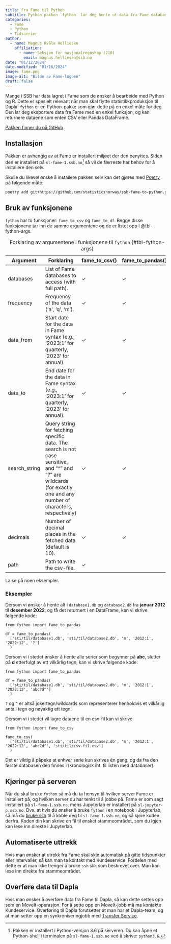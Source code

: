 ```yaml
---
title: Fra Fame til Python
subtitle: Python-pakken `fython` lar deg hente ut data fra Fame-databaser.
categories:
  - Fame
  - Python
  - Tidsserier
author:
  - name: Magnus Kvåle Helliesen
    affiliation: 
      - name: Seksjon for nasjonalregnskap (210)
        email: magnus.helliesen@ssb.no
date: "01/12/2024"
date-modified: "01/16/2024"
image: fame.png
image-alt: "Bilde av Fame-logoen"
draft: false
---
```


Mange i SSB har data lagret i Fame som de ønsker å bearbeide med Python og R. Dette er spesielt relevant når man skal flytte statistikkproduksjon til Dapla. `fython` er en Python-pakke som gjør dette på en enkel måte for deg. Den lar deg eksportere data fra Fame med en enkel funksjon, og kan returnere dataene som enten CSV eller Pandas DataFrame. 

[Pakken finner du på GitHub](https://github.com/statisticsnorway/ssb-fame-to-python).

## Installasjon

Pakken er avhengig av at Fame er installert miljøet der den benyttes. Siden den er installert på `sl-fame-1.ssb.no`^[Pakken er installert i Python-versjon 3.6 på serveren. Du kan åpne et Python-shell i terminalen på `sl-fame-1.ssb.no` ved å skrive: `python3.6`.]  så vil de færreste har behov for å installere den selv. 

Skulle du likevel ønske å installere pakken selv kan det gjøres med [Poetry](https://python-poetry.org/) på følgende måte:

```.bash
poetry add git+https://github.com/statisticsnorway/ssb-fame-to-python.git
```

## Bruk av funksjonene

`fython` har to funksjoner: `fame_to_csv` og `fame_to_df`. Begge disse funksjonene tar inn de samme argumentene og de er listet opp i @tbl-fython-args.

| Argument      | Forklaring                                                                                          | fame_to_csv() | fame_to_pandas() |
| ------------- | --------------------------------------------------------------------------------------------------- | ------------- | ---------------- |
| databases     | List of Fame databases to access (with full path).                                                  | ✓             | ✓                |
| frequency     | Frequency of the data ('a', 'q', 'm').                                                              | ✓             | ✓                |
| date_from     | Start date for the data in Fame syntax (e.g., '2023:1' for quarterly, '2023' for annual).           | ✓             | ✓                |
| date_to       | End date for the data in Fame syntax (e.g., '2023:1' for quarterly, '2023' for annual).             | ✓             | ✓                |
| search_string | Query string for fetching specific data. The search is not case sensitive, and "^" and "?" are wildcards (for exactly one and any number of characters, respectively) | ✓             | ✓                |
| decimals      | Number of decimal places in the fetched data (default is 10).                                       | ✓             | ✓                |
| path          | Path to write the csv-file.                                                                         | ✓             |                  |                                                                                                         |
: Forklaring av argumentene i funksjonene til `fython` {#tbl-fython-args}

La se på noen eksempler. 

### Eksempler

Dersom vi ønsker å hente alt i `database1.db` og `database2.db` fra **januar 2012** til **desember 2022**, og få det returnert i en DataFrame, kan vi skrive følgende kode:

```.python
from fython import fame_to_pandas

df = fame_to_pandas(
  ['sti/til/database1.db', 'sti/til/database2.db', 'm', '2012:1', '2022:12', '?']
  )
```
Dersom vi i stedet ønsker å hente alle serier som begynner på **abc**, slutter på **d** etterfulgt av ett vilkårlig tegn, kan vi skrive følgende kode: 

```.python
from fython import fame_to_pandas

df = fame_to_pandas(
  ['sti/til/database1.db', 'sti/til/database2.db', 'm', '2012:1', '2022:12', 'abc?d^']
  )
```

`?` og `^` er altså jokertegn/wildcards som representerer henholdvis et vilkårlig antall tegn og nøyaktig ett tegn. 

Dersom vi i stedet vil lagre dataene til en csv-fil kan vi skrive 

```.python
from fython import fame_to_csv

fame_to_csv(
  ['sti/til/database1.db', 'sti/til/database2.db', 'm', '2012:1', '2022:12', 'abc?d^', 'sti/til/csv-fil.csv']
  )
```

::: {.callout-warning}
Det er viktig å påpeke at enhver serie kun skrives én gang, og da fra den første databasen den finnes i (kronologisk iht. til listen med databaser). 
:::



## Kjøringer på serveren

Når du skal bruke `fython` så må du ta hensyn til hvilken server Fame er installert på, og hvilken server du har tenkt til å jobbe på. Fame er som sagt installert på `sl-fame-1.ssb.no`, mens Jupyterlab er installert på `sl-jupyter-p.ssb.no`. Dvs. at hvis du ønsker å bruke `fython` i en notebook i Jupyterlab, så må du [bruke ssh](https://ubiquitous-doodle-n15e62e.pages.github.io/posts/ssh-onprem/) til å koble deg til `sl-fame-1.ssb.no`, og så kjøre koden derfra. Koden din kan skrive en fil til ønsket stammeområdet, som du igjen kan lese inn direkte i Jupyterlab. 

## Automatiserte uttrekk

Hvis man ønsker at utrekk fra Fame skal skje automatisk på gitte tidspunkter eller intervaller, så kan man ta kontakt med Kundeservice. Fordelen med dette er at man ikke trenger å bruke `ssh` slik som beskrevet over. Man kan lese inn direkte fra stammeområdet.

## Overføre data til Dapla

Hvis man ønsker å overføre data fra Fame til Dapla, så kan dette settes opp som en MoveIt-operasjon. For å sette opp en MoveIt-jobb må ma kontakte Kundeservice. Overføring til Dapla forutsetter at man har et Dapla-team, og at man setter opp en synkroniseringjobb med [Transfer Service](../../../statistikkere/transfer-service.html).







